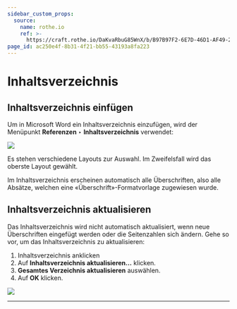 ```yaml
---
sidebar_custom_props:
  source:
    name: rothe.io
    ref: >-
      https://craft.rothe.io/DaKvaRbuG85WnX/b/B97B97F2-6E7D-46D1-AF49-26E9488592D9/1.5-%E2%80%94-Inhaltsverzeichnis
page_id: ac250e4f-8b31-4f21-bb55-43193a8fa223
---
```


# Inhaltsverzeichnis

## Inhaltsverzeichnis einfügen
Um in Microsoft Word ein Inhaltsverzeichnis einzufügen, wird der Menüpunkt __Referenzen__ ‣ __Inhaltsverzeichnis__ verwendet:

![](img/word-table-of-contents-1.jpg)

Es stehen verschiedene Layouts zur Auswahl. Im Zweifelsfall wird das oberste Layout gewählt.

Im Inhaltsverzeichnis erscheinen automatisch alle Überschriften, also alle Absätze, welchen eine «Überschrift»-Formatvorlage zugewiesen wurde.

## Inhaltsverzeichnis aktualisieren
Das Inhaltsverzeichnis wird nicht automatisch aktualisiert, wenn neue Überschriften eingefügt werden oder die Seitenzahlen sich ändern. Gehe so vor, um das Inhaltsverzeichnis zu aktualisieren:

1. Inhaltsverzeichnis anklicken
2. Auf __Inhaltsverzeichnis aktualisieren…__ klicken.
3. __Gesamtes Verzeichnis aktualisieren__ auswählen.
4. Auf __OK__ klicken.

![](img/word-table-of-contents-2.png)

---
